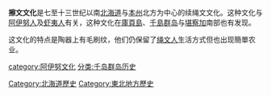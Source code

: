 {{expand|time=2011-04-15T05:11:06+00:00}}
{{unreferenced|time=2011-04-15T05:11:06+00:00}}
'''擦文文化'''是七至十三世纪以南[[北海道|北海道]]与[[本州|本州]]北方为中心的续绳文文化。这种文化与[[阿伊努人|阿伊努人]]及[[虾夷人|虾夷人]]有关，这种文化在[[庫頁島|庫頁島]]、[[千島群岛|千島群岛]]与[[堪察加|堪察加]]南部也有发现。

这文化的特点是陶器上有毛刷纹，他们仍保留了[[绳文人|绳文人]]生活方式但也出现簡單农业。

[[Category:北海道歷史|Category:北海道歷史]]
[[Category:東北地方歷史|Category:東北地方歷史]]
[[category:阿伊努文化|category:阿伊努文化]]
[[分类:千岛群岛历史|分类:千岛群岛历史]]